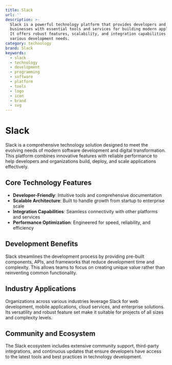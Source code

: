 ```yaml
---
title: Slack
url: ''
description: >-
  Slack is a powerful technology platform that provides developers and
  businesses with essential tools and services for building modern applications.
  It offers robust features, scalability, and integration capabilities for
  various development needs.
category: technology
brand: Slack
keywords:
  - slack
  - technology
  - development
  - programming
  - software
  - platform
  - tools
  - logo
  - icon
  - brand
  - svg
---
```


# Slack

Slack is a comprehensive technology solution designed to meet the evolving needs of modern software development and digital transformation. This platform combines innovative features with reliable performance to help developers and organizations build, deploy, and scale applications effectively.

## Core Technology Features

- **Developer-Friendly**: Intuitive tools and comprehensive documentation
- **Scalable Architecture**: Built to handle growth from startup to enterprise scale
- **Integration Capabilities**: Seamless connectivity with other platforms and services
- **Performance Optimization**: Engineered for speed, reliability, and efficiency

## Development Benefits

Slack streamlines the development process by providing pre-built components, APIs, and frameworks that reduce development time and complexity. This allows teams to focus on creating unique value rather than reinventing common functionality.

## Industry Applications

Organizations across various industries leverage Slack for web development, mobile applications, cloud services, and enterprise solutions. Its versatility and robust feature set make it suitable for projects of all sizes and complexity levels.

## Community and Ecosystem

The Slack ecosystem includes extensive community support, third-party integrations, and continuous updates that ensure developers have access to the latest tools and best practices in technology development.
